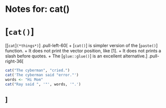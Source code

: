 # Notes for: cat()
# [`cat()`]
[[`cat`]`(*things*)`]
.pull-left-60[
+ [`cat()`] is simpler version of the [`paste()`] function.
  + It does not print the vector position, like [1].
  + It does not prints a slash before quotes.
+ The [`glue::glue()`] is an excellent alternative.
]
.pull-right-36[
```r
cat("The cyberman", "cried.")
cat('The cyberman said "error."')
words <- "Hi Mom"
cat("Ray said ", '"', words, '".')
```
]
---